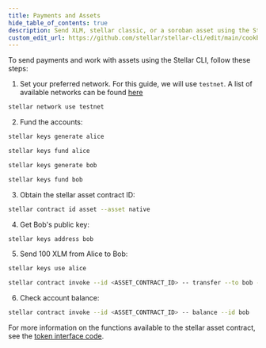 ```yaml
---
title: Payments and Assets
hide_table_of_contents: true
description: Send XLM, stellar classic, or a soroban asset using the Stellar CLI
custom_edit_url: https://github.com/stellar/stellar-cli/edit/main/cookbook/payments-and-assets.mdx
---
```


To send payments and work with assets using the Stellar CLI, follow these steps:

1. Set your preferred network. For this guide, we will use `testnet`. A list of available networks can be found [here](https://developers.stellar.org/docs/networks)

```bash cookbooktest.ignore
stellar network use testnet
```

2. Fund the accounts:

```bash
stellar keys generate alice
```

```bash
stellar keys fund alice
```

```bash
stellar keys generate bob
```

```bash
stellar keys fund bob
```

3. Obtain the stellar asset contract ID:

```bash
stellar contract id asset --asset native
```

4. Get Bob's public key:

```bash
stellar keys address bob
```

5. Send 100 XLM from Alice to Bob:

```bash
stellar keys use alice
```

```bash
stellar contract invoke --id <ASSET_CONTRACT_ID> -- transfer --to bob --from alice --amount 100
```

6. Check account balance:

```bash
stellar contract invoke --id <ASSET_CONTRACT_ID> -- balance --id bob
```

For more information on the functions available to the stellar asset contract, see the [token interface code](https://developers.stellar.org/docs/tokens/token-interface#code).
